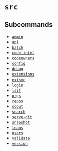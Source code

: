 # `src`

## Subcommands


* [`admin`](references/admin)
* [`api`](references/api)
* [`batch`](references/batch)
* [`code-intel`](references/code-intel)
* [`codeowners`](references/codeowners)
* [`config`](references/config)
* [`debug`](references/debug)
* [`extensions`](references/extensions)
* [`extsvc`](references/extsvc)
* [`login`](references/login)
* [`lsif`](references/lsif)
* [`orgs`](references/orgs)
* [`repos`](references/repos)
* [`scout`](references/scout)
* [`search`](references/search)
* [`serve-git`](references/serve-git)
* [`snapshot`](references/snapshot)
* [`teams`](references/teams)
* [`users`](references/users)
* [`validate`](references/validate)
* [`version`](references/version)
	